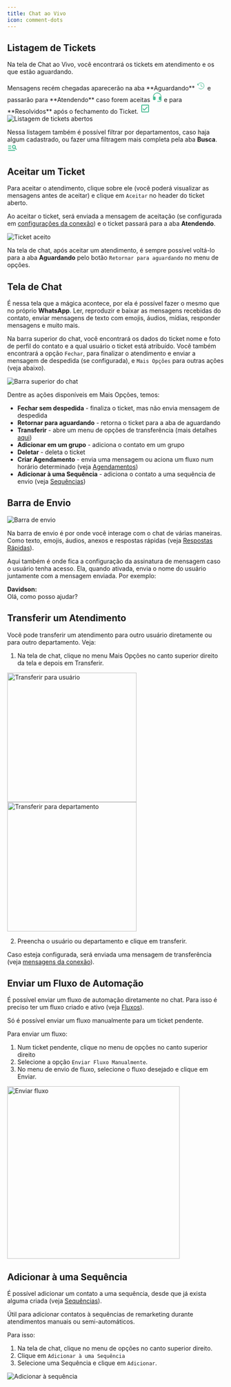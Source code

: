 ```yaml
---
title: Chat ao Vivo
icon: comment-dots
---
```


## Listagem de Tickets

Na tela de Chat ao Vivo, você encontrará os tickets em atendimento e os que estão aguardando.

<span>
    Mensagens recém chegadas aparecerão na aba **Aguardando**
    <svg xmlns="http://www.w3.org/2000/svg" width="1.5em" height="1.5em" viewBox="0 0 256 256"><path fill="#49bc94" d="M134 80v44.6l37.09 22.25a6 6 0 0 1-6.18 10.3l-40-24A6 6 0 0 1 122 128V80a6 6 0 0 1 12 0m-6-46a93.4 93.4 0 0 0-66.49 27.56c-8.58 8.68-16 17-23.51 25.8V64a6 6 0 0 0-12 0v40a6 6 0 0 0 6 6h40a6 6 0 0 0 0-12H44.73C52.86 88.29 60.79 79.35 70 70a82 82 0 1 1 1.7 117.62a6 6 0 1 0-8.24 8.72A94 94 0 1 0 128 34"/></svg>
    e passarão para **Atendendo** caso forem aceitas
    <svg xmlns="http://www.w3.org/2000/svg" width="1.5rem" height="1.5rem" viewBox="0 0 256 256"><path fill="#49bc94" d="M232 128v80a40 40 0 0 1-40 40h-56a8 8 0 0 1 0-16h56a24 24 0 0 0 24-24h-24a24 24 0 0 1-24-24v-40a24 24 0 0 1 24-24h23.65A88 88 0 0 0 66 65.54A87.29 87.29 0 0 0 40.36 120H64a24 24 0 0 1 24 24v40a24 24 0 0 1-24 24H48a24 24 0 0 1-24-24v-56a104.11 104.11 0 0 1 177.89-73.34A103.41 103.41 0 0 1 232 128"/></svg>
    e para **Resolvidos** após o fechamento do Ticket.
    <svg xmlns="http://www.w3.org/2000/svg" width="1.5rem" height="1.5rem" viewBox="0 0 24 24"><path fill="#49bc94" d="M19 3H5a2 2 0 0 0-2 2v14a2 2 0 0 0 2 2h14a2 2 0 0 0 2-2V5a2 2 0 0 0-2-2m0 2v14H5V5zm-9 12l-4-4l1.41-1.42L10 14.17l6.59-6.59L18 9"/></svg>
</span>
<br />

<Frame>
    <img
        src="/images/customer-service/pending-ticket.png"
        alt="Listagem de tickets abertos"
        className="rounded-lg"
    />
</Frame>

Nessa listagem também é possível filtrar por departamentos, caso haja algum cadastrado, ou fazer uma filtragem mais completa pela aba **Busca**.
<svg xmlns="http://www.w3.org/2000/svg" width="1.5rem" height="1.5rem" viewBox="0 0 24 24"><path fill="#49bc94" d="M9 6v2H2V6zm0 5v2H2v-2zm9 5v2H2v-2zm1.31-4.5c.44-.68.69-1.5.69-2.39c0-2.5-2-4.5-4.5-4.5s-4.5 2-4.5 4.5s2 4.5 4.5 4.5c.87 0 1.69-.25 2.38-.68L21 16l1.39-1.39zm-3.81.11c-1.38 0-2.5-1.11-2.5-2.5s1.12-2.5 2.5-2.5a2.5 2.5 0 0 1 0 5"/></svg>


## Aceitar um Ticket

Para aceitar o atendimento, clique sobre ele (você poderá visualizar as mensagens antes de aceitar) e clique em `Aceitar` no header do ticket aberto. 

Ao aceitar o ticket, será enviada a mensagem de aceitação (se configurada em [configurações da conexão](/definitions/connections#configuracoes-opcionais)) e o ticket passará para a aba **Atendendo**.

<Frame>
    <img
        src="/images/customer-service/open-ticket.png"
        alt="Ticket aceito"
        className="rounded-lg"
    />
</Frame>

<Note>Na tela de chat, após aceitar um atendimento, é sempre possível voltá-lo para a aba **Aguardando** pelo botão `Retornar para aguardando` no menu de opções.</Note>

## Tela de Chat

É nessa tela que a mágica acontece, por ela é possível fazer o mesmo que no próprio **WhatsApp**. Ler, reproduzir e baixar as mensagens recebidas do contato, enviar mensagens de texto com emojis, áudios, mídias, responder mensagens e muito mais.

Na barra superior do chat, você encontrará os dados do ticket nome e foto de perfil do contato e a qual usuário o ticket está atribuído.
Você também encontrará a opção `Fechar`, para finalizar o atendimento e enviar a mensagem de despedida (se configurada), e `Mais Opções` para outras ações (veja abaixo).
<Frame>
    <img
        src="/images/customer-service/ticket-options.png"
        alt="Barra superior do chat"
        className="rounded-lg"
    />
</Frame>

Dentre as ações disponíveis em Mais Opções, temos:
- **Fechar sem despedida** - finaliza o ticket, mas não envia mensagem de despedida
- **Retornar para aguardando** - retorna o ticket para a aba de aguardando
- **Transferir** - abre um menu de opções de transferência (mais detalhes [aqui](#transferir-um-atendimento))
- **Adicionar em um grupo** - adiciona o contato em um grupo
- **Deletar** - deleta o ticket
- **Criar Agendamento** - envia uma mensagem ou aciona um fluxo num horário determinado (veja [Agendamentos](/scheduled-actions))
- **Adicionar à uma Sequência** - adiciona o contato a uma sequência de envio (veja [Sequências](/automation/sequences))


## Barra de Envio

<Frame>
    <img
        src="/images/customer-service/input-bar.png"
        alt="Barra de envio"
        className="rounded-lg"
    />
</Frame>

Na barra de envio é por onde você interage com o chat de várias maneiras. Como texto, emojis, áudios, anexos e respostas rápidas (veja [Respostas Rápidas](/definitions/quick-answers)).

Aqui também é onde fica a configuração da assinatura de mensagem caso o usuário tenha acesso. Ela, quando ativada, envia o nome do usuário juntamente com a mensagem enviada. Por exemplo:
<Frame>
    <b>Davidson:</b><br/>
    Olá, como posso ajudar?
</Frame>

## Transferir um Atendimento

Você pode transferir um atendimento para outro usuário diretamente ou para outro departamento. Veja:

1. Na tela de chat, clique no menu Mais Opções no canto superior direito da tela e depois em Transferir.

<Frame>
    <img
        src="/images/customer-service/transfer-chat-user.png"
        alt="Transferir para usuário"
        className="rounded-lg"
        height="300"
    />
    <img
        src="/images/customer-service/transfer-chat-department.png"
        alt="Transferir para departamento"
        className="rounded-lg"
        height="300"
    />
</Frame>

2. Preencha o usuário ou departamento e clique em transferir.

<Note>Caso esteja configurada, será enviada uma mensagem de transferência (veja [mensagens da conexão](/definitions/connections#configuracoes-opcionais)).</Note>

## Enviar um Fluxo de Automação

É possível enviar um fluxo de automação diretamente no chat. Para isso é preciso ter um fluxo criado e ativo (veja [Fluxos](/automation/introduction)).

<Note>Só é possível enviar um fluxo manualmente para um ticket pendente.</Note>

Para enviar um fluxo:

1. Num ticket pendente, clique no menu de opções no canto superior direito
1. Selecione a opção `Enviar Fluxo Manualmente`.
1. No menu de envio de fluxo, selecione o fluxo desejado e clique em Enviar.

<Frame>
    <img
        src="/images/customer-service/chat-send-flow.png"
        alt="Enviar fluxo"
        className="rounded-lg"
        width="400"
    />
</Frame>

## Adicionar à uma Sequência

É possível adicionar um contato a uma sequência, desde que já exista alguma criada (veja [Sequências](/automation/sequences)).

Útil para adicionar contatos à sequências de remarketing durante atendimentos manuais ou semi-automáticos.

Para isso:

1. Na tela de chat, clique no menu de opções no canto superior direito.
1. Clique em `Adicionar à uma Sequência`
1. Selecione uma Sequência e clique em `Adicionar`.

<Frame>
    <img
        src="/images/customer-service/add-to-sequence.png"
        alt="Adicionar à sequência"
        className="rounded-lg"
        width={450}
    />
</Frame>